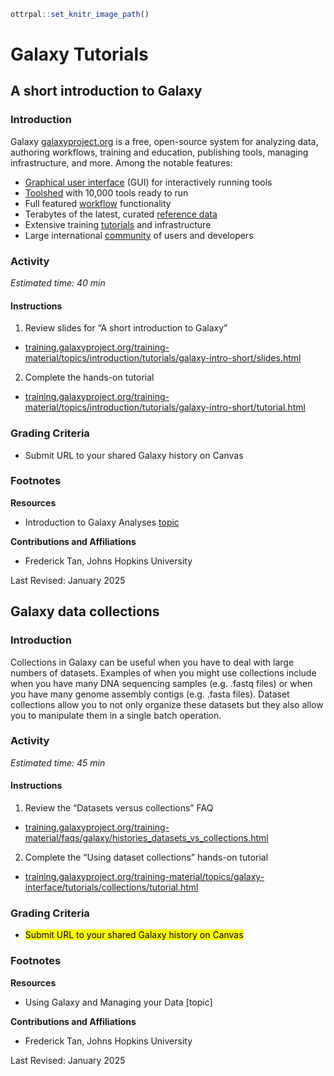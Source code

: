 ```r
ottrpal::set_knitr_image_path()
```

# Galaxy Tutorials

## A short introduction to Galaxy

### Introduction

Galaxy [galaxyproject.org](galaxyproject.org) is a free, open-source system for analyzing data, authoring workflows, training and education, publishing tools, managing infrastructure, and more.  Among the notable features:

- [Graphical user interface](https://training.galaxyproject.org/training-material/topics/introduction/tutorials/galaxy-intro-101/tutorial.html) (GUI) for interactively running tools
- [Toolshed](https://toolshed.g2.bx.psu.edu/) with 10,000 tools ready to run
- Full featured [workflow](https://training.galaxyproject.org/training-material/topics/galaxy-interface/tutorials/workflow-editor/tutorial.html) functionality
- Terabytes of the latest, curated [reference data](https://galaxyproject.org/admin/reference-data-repo)
- Extensive training [tutorials](https://training.galaxyproject.org/) and infrastructure
- Large international [community](https://galaxyproject.org/community) of users and developers

### Activity

*Estimated time: 40 min*

#### Instructions

1. Review slides for “A short introduction to Galaxy”
- [training.galaxyproject.org/training-material/topics/introduction/tutorials/galaxy-intro-short/slides.html](training.galaxyproject.org/training-material/topics/introduction/tutorials/galaxy-intro-short/slides.html)
2. Complete the hands-on tutorial
- [training.galaxyproject.org/training-material/topics/introduction/tutorials/galaxy-intro-short/tutorial.html](training.galaxyproject.org/training-material/topics/introduction/tutorials/galaxy-intro-short/tutorial.html)

### Grading Criteria

- Submit URL to your shared Galaxy history on Canvas

### Footnotes

**Resources**

- Introduction to Galaxy Analyses [topic](https://training.galaxyproject.org/training-material/topics/introduction/)

**Contributions and Affiliations**

- Frederick Tan, Johns Hopkins University

Last Revised: January 2025



## Galaxy data collections

### Introduction

Collections in Galaxy can be useful when you have to deal with large numbers of datasets.  Examples of when you might use collections include when you have many DNA sequencing samples (e.g. .fastq files) or when you have many genome assembly contigs (e.g. .fasta files).  Dataset collections allow you to not only organize these datasets but they also allow you to manipulate them in a single batch operation.

### Activity

*Estimated time: 45 min*

#### Instructions

1. Review the “Datasets versus collections” FAQ

- [training.galaxyproject.org/training-material/faqs/galaxy/histories_datasets_vs_collections.html](http://training.galaxyproject.org/training-material/faqs/galaxy/histories_datasets_vs_collections.html)

2. Complete the “Using dataset collections” hands-on tutorial

- [training.galaxyproject.org/training-material/topics/galaxy-interface/tutorials/collections/tutorial.html](http://training.galaxyproject.org/training-material/topics/galaxy-interface/tutorials/collections/tutorial.html)

### Grading Criteria

- <mark style="background color: yellow">Submit URL to your shared Galaxy history on Canvas

### Footnotes

**Resources**

- Using Galaxy and Managing your Data [topic]

**Contributions and Affiliations**

- Frederick Tan, Johns Hopkins University

Last Revised: January 2025
